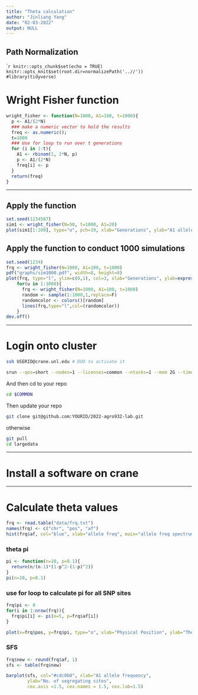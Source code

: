 ```yaml
---
title: "Theta calculation"
author: "Jinliang Yang"
date: "02-03-2022"
output: NULL
---
```


## Path Normalization

````r
knitr::opts_chunk$set(echo = TRUE) 
knitr::opts_knit$set(root.dir=normalizePath('..//')) 
#library(tidyverse)
```


# Wright Fisher function


```r
wright_fisher <- function(N=1000, A1=100, t=1000){
  p <- A1/(2*N)
  ### make a numeric vector to hold the results
  freq <- as.numeric();
  t=1000
  ### Use for loop to run over t generations
  for (i in 1:t){
    A1 <- rbinom(1, 2*N, p)
    p <- A1/(2*N)
    freq[i] <- p
  }
  return(freq)
}
```

---

## Apply the function 
```r
set.seed(1234587)
sim1 <- wright_fisher(N=50, t=1000, A1=20)
plot(sim1[1:100], type="o", pch=19, xlab="Generations", ylab="A1 allele count")
```

## Apply the function to conduct 1000 simulations

```r
set.seed(1234)
frq <- wright_fisher(N=1000, A1=100, t=1000)
pdf("graphs/sim1000.pdf", width=8, height=8)
plot(frq, type="l", ylim=c(0,1), col=3, xlab="Generations", ylab=expression(p(A[1])))
    for(u in 1:1000){
      frq <- wright_fisher(N=1000, A1=100, t=1000)
      random <- sample(1:1000,1,replace=F)
      randomcolor <- colors()[random] 
      lines(frq,type="l",col=(randomcolor))
    }
dev.off()

```

----------------

# Login onto cluster

```bash
ssh USERID@crane.unl.edu # DUO to activate it
```

```bash
srun --qos=short --nodes=1 --licenses=common --ntasks=1 --mem 2G --time 2:00:00 --pty bash
```

And then cd to your repo

```bash
cd $COMMON
```

Then update your repo

```bash
git clone git@github.com:YOURID/2022-agro932-lab.git
```

otherwise

```bash
git pull
cd largedata
```


----------------

# Install a software on crane


----------------

# Calculate theta values

```r
frq <- read.table("data/frq.txt")
names(frq) <- c("chr", "pos", "af")
hist(frq$af, col="blue", xlab="allele freq", main="allele freq spectrum")
```
### theta pi
```r
pi <- function(n=10, p=0.1){
  return(n/(n-1)*(1-p^2-(1-p)^2))
}
pi(n=10, p=0.1)
```

### use for loop to calculate pi for all SNP sites

```r
frq$pi <- 0
for(i in 1:nrow(frq)){
  frq$pi[i] <- pi(n=5, p=frq$af[i])
}

plot(x=frq$pos, y=frq$pi, type="o", xlab="Physical Position", ylab="Theta pi")
```


### SFS

```r
frq$new <- round(frq$af, 1)
sfs <- table(frq$new)

barplot(sfs, col="#cdc0b0", xlab="A1 allele frequency", 
        ylab="No. of segregating sites", 
        cex.axis =1.5, cex.names = 1.5, cex.lab=1.5)
```



